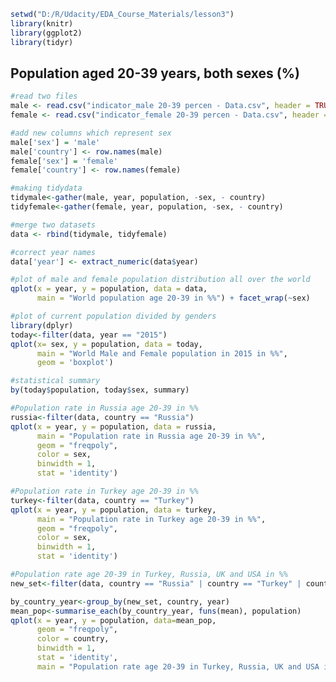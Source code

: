 ```r
setwd("D:/R/Udacity/EDA_Course_Materials/lesson3")
library(knitr)
library(ggplot2)
library(tidyr)
```
## Population aged 20-39 years, both sexes (%)
```r
#read two files
male <- read.csv("indicator_male 20-39 percen - Data.csv", header = TRUE, row.names = 1)
female <- read.csv("indicator_female 20-39 percen - Data.csv", header = TRUE, row.names = 1)
```

```r
#add new columns which represent sex
male['sex'] = 'male'
male['country'] <- row.names(male)
female['sex'] = 'female'
female['country'] <- row.names(female)
```

```r
#making tidydata 
tidymale<-gather(male, year, population, -sex, - country)
tidyfemale<-gather(female, year, population, -sex, - country)
```

```r
#merge two datasets
data <- rbind(tidymale, tidyfemale)

#correct year names
data['year'] <- extract_numeric(data$year)
```

```r
#plot of male and female population distribution all over the world
qplot(x = year, y = population, data = data,
      main = "World population age 20-39 in %%") + facet_wrap(~sex)
```

```r
#plot of current population divided by genders
library(dplyr)
today<-filter(data, year == "2015")
qplot(x= sex, y = population, data = today,
      main = "World Male and Female population in 2015 in %%",
      geom = 'boxplot')
```

```r
#statistical summary
by(today$population, today$sex, summary)

#Population rate in Russia age 20-39 in %%
russia<-filter(data, country == "Russia")
qplot(x = year, y = population, data = russia,
      main = "Population rate in Russia age 20-39 in %%",
      geom = "freqpoly", 
      color = sex, 
      binwidth = 1, 
      stat = 'identity')

#Population rate in Turkey age 20-39 in %%
turkey<-filter(data, country == "Turkey")
qplot(x = year, y = population, data = turkey,
      main = "Population rate in Turkey age 20-39 in %%",
      geom = "freqpoly", 
      color = sex, 
      binwidth = 1, 
      stat = 'identity')

#Population rate age 20-39 in Turkey, Russia, UK and USA in %%
new_set<-filter(data, country == "Russia" | country == "Turkey" | country == "United States" | country == "United Kingdom")

by_country_year<-group_by(new_set, country, year)
mean_pop<-summarise_each(by_country_year, funs(mean), population)
qplot(x = year, y = population, data=mean_pop,
      geom = "freqpoly", 
      color = country, 
      binwidth = 1, 
      stat = 'identity', 
      main = "Population rate age 20-39 in Turkey, Russia, UK and USA in %%")
```

